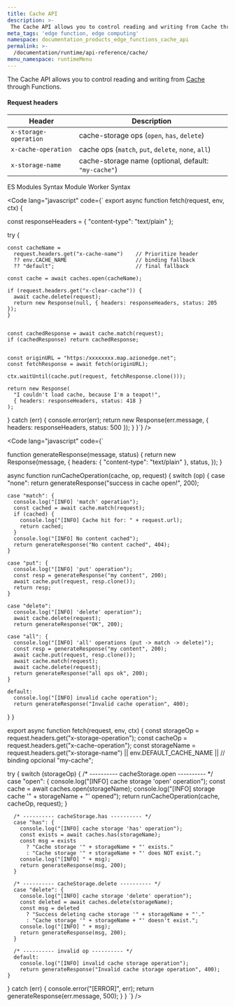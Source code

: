 ```yaml
---
title: Cache API
description: >-
 The Cache API allows you to control reading and writing from Cache through Functions.
meta_tags: 'edge function, edge computing'
namespace: documentation_products_edge_functions_cache_api
permalink: >-
  /documentation/runtime/api-reference/cache/
menu_namespace: runtimeMenu
---
```



The Cache API allows you to control reading and writing from [Cache](https://www.azion.com/en/products/edge-cache/) through Functions.

#### Request headers

| Header                | Description                                                      |
|-----------------------|------------------------------------------------------------------|
| `x-storage-operation` | cache-storage ops (`open`, `has`, `delete`)                      |
| `x-cache-operation`   | cache ops (`match`, `put`, `delete`, `none`, `all`)              |
| `x-storage-name`      | cache-storage name (optional, default: `"my-cache"`)             |

<Tabs client:visible>
    <Fragment slot="tab.esmodules">ES Modules Syntax</Fragment>
    <Fragment slot="tab.moduleworker">Module Worker Syntax</Fragment>

<Fragment slot="panel.esmodules">

<Code lang="javascript" code={`
export async function fetch(request, env, ctx) {

  const responseHeaders = { "content-type": "text/plain" };

  try {

    const cacheName =
      request.headers.get("x-cache-name")    // Prioritize header
      ?? env.CACHE_NAME                      // binding fallback
      ?? "default";                          // final fallback

    const cache = await caches.open(cacheName);

    if (request.headers.get("x-clear-cache")) {
      await cache.delete(request);
      return new Response(null, { headers: responseHeaders, status: 205 });
    }

    
    const cachedResponse = await cache.match(request);
    if (cachedResponse) return cachedResponse;

   
    const originURL = "https:/xxxxxxxx.map.azionedge.net";
    const fetchResponse = await fetch(originURL);

    ctx.waitUntil(cache.put(request, fetchResponse.clone()));

    return new Response(
      "I couldn't load cache, because I'm a teapot!",
      { headers: responseHeaders, status: 418 }
    );
  } catch (err) {
    console.error(err);
    return new Response(err.message, { headers: responseHeaders, status: 500 });
  }
}`} />


</Fragment>

<Fragment slot="panel.moduleworker">

<Code lang="javascript" code={`

function generateResponse(message, status) {
  return new Response(message, {
    headers: { "content-type": "text/plain" },
    status,
  });
}

async function runCacheOperation(cache, op, request) {
  switch (op) {
    case "none":
      return generateResponse("success in cache open!", 200);

    case "match": {
      console.log("[INFO] 'match' operation");
      const cached = await cache.match(request);
      if (cached) {
        console.log("[INFO] Cache hit for: " + request.url);
        return cached;
      }
      console.log("[INFO] No content cached");
      return generateResponse("No content cached", 404);
    }

    case "put": {
      console.log("[INFO] 'put' operation");
      const resp = generateResponse("my content", 200);
      await cache.put(request, resp.clone());
      return resp;
    }

    case "delete":
      console.log("[INFO] 'delete' operation");
      await cache.delete(request);
      return generateResponse("OK", 200);

    case "all": {
      console.log("[INFO] 'all' operations (put -> match -> delete)");
      const resp = generateResponse("my content", 200);
      await cache.put(request, resp.clone());
      await cache.match(request);
      await cache.delete(request);
      return generateResponse("all ops ok", 200);
    }

    default:
      console.log("[INFO] invalid cache operation");
      return generateResponse("Invalid cache operation", 400);
  }
}

export async function fetch(request, env, ctx) {
  const storageOp = request.headers.get("x-storage-operation");
  const cacheOp   = request.headers.get("x-cache-operation");
  const storageName =
    request.headers.get("x-storage-name") ||
    env.DEFAULT_CACHE_NAME ||           // binding opcional
    "my-cache";

  try {
    switch (storageOp) {
      /* ---------- cacheStorage.open ---------- */
      case "open": {
        console.log("[INFO] cache storage 'open' operation");
        const cache = await caches.open(storageName);
        console.log("[INFO] storage cache '" + storageName + "' opened");
        return runCacheOperation(cache, cacheOp, request);
      }

      /* ---------- cacheStorage.has ---------- */
      case "has": {
        console.log("[INFO] cache storage 'has' operation");
        const exists = await caches.has(storageName);
        const msg = exists
          ? "Cache storage '" + storageName + "' exists."
          : "Cache storage '" + storageName + "' does NOT exist.";
        console.log("[INFO] " + msg);
        return generateResponse(msg, 200);
      }

      /* ---------- cacheStorage.delete ---------- */
      case "delete": {
        console.log("[INFO] cache storage 'delete' operation");
        const deleted = await caches.delete(storageName);
        const msg = deleted
          ? "Success deleting cache storage '" + storageName + "'."
          : "Cache storage '" + storageName + "' doesn't exist.";
        console.log("[INFO] " + msg);
        return generateResponse(msg, 200);
      }

      /* ---------- invalid op ---------- */
      default:
        console.log("[INFO] invalid cache storage operation");
        return generateResponse("Invalid cache storage operation", 400);
    }
  } catch (err) {
    console.error("[ERROR]", err);
    return generateResponse(err.message, 500);
  }
}
`} />

</Fragment>

</Tabs>
